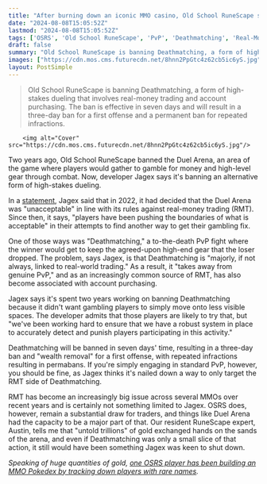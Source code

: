 ```yaml
---
title: "After burning down an iconic MMO casino, Old School RuneScape spends 2 years crafting a new anti-gambling bomb because 'Deathmatching' was a huge source of real-world trading"
date: "2024-08-08T15:05:52Z"
lastmod: "2024-08-08T15:05:52Z"
tags: ['OSRS', 'Old School RuneScape', 'PvP', 'Deathmatching', 'Real-Money Trading (RMT)', 'Account Purchasing']
draft: false
summary: "Old School RuneScape is banning Deathmatching, a form of high-stakes dueling that involves real-money trading and account purchasing. The ban is effective in seven days and will result in a three-day ban for a first offense and a permanent ban for repeated infractions."
images: ["https://cdn.mos.cms.futurecdn.net/8hnn2PpGtc4z62cb5ic6yS.jpg"]
layout: PostSimple
---
```

> Old School RuneScape is banning Deathmatching, a form of high-stakes dueling that involves real-money trading and account purchasing. The ban is effective in seven days and will result in a three-day ban for a first offense and a permanent ban for repeated infractions.


        <img alt="Cover" src="https://cdn.mos.cms.futurecdn.net/8hnn2PpGtc4z62cb5ic6yS.jpg"/>
        
Two years ago, Old School RuneScape banned the Duel Arena, an area of the game where players would gather to gamble for money and high-level gear through combat. Now, developer Jagex says it's banning an alternative form of high-stakes dueling.

In a [statement](https://secure.runescape.com/m=news/the-future-of-deathmatching?oldschool=1), Jagex said that in 2022, it had decided that the Duel Arena was "unacceptable" in line with its rules against real-money trading (RMT). Since then, it says, "players have been pushing the boundaries of what is acceptable" in their attempts to find another way to get their gambling fix. 

One of those ways was "Deathmatching," a to-the-death PvP fight where the winner would get to keep the agreed-upon high-end gear that the loser dropped. The problem, says Jagex, is that Deathmatching is "majorly, if not always, linked to real-world trading." As a result, it "takes away from genuine PvP," and as an increasingly common source of RMT, has also become associated with account purchasing.

Jagex says it's spent two years working on banning Deathmatching because it didn't want gambling players to simply move onto less visible spaces. The developer admits that those players are likely to try that, but "we've been working hard to ensure that we have a robust system in place to accurately detect and punish players participating in this activity."

Deathmatching will be banned in seven days' time, resulting in a three-day ban and "wealth removal" for a first offense, with repeated infractions resulting in permabans. If you're simply engaging in standard PvP, however, you should be fine, as Jagex thinks it's nailed down a way to only target the RMT side of Deathmatching.

RMT has become an increasingly big issue across several MMOs over recent years and is certainly not something limited to Jagex. OSRS does, however, remain a substantial draw for traders, and things like Duel Arena had the capacity to be a major part of that. Our resident RuneScape expert, Austin, tells me that "untold trillions" of gold exchanged hands on the sands of the arena, and even if Deathmatching was only a small slice of that action, it still would have been something Jagex was keen to shut down.

*Speaking of huge quantities of gold, *[<em>one OSRS player has been building an MMO Pokedex by tracking down players with rare names</em>](https://www.gamesradar.com/games/mmo/inspired-by-pokemon-snap-mmo-fan-builds-their-own-runescape-pokedex-by-spending-4-years-tracking-down-over-500-players-with-pokemon-usernames-worth-billions-of-gold/)*.*
        